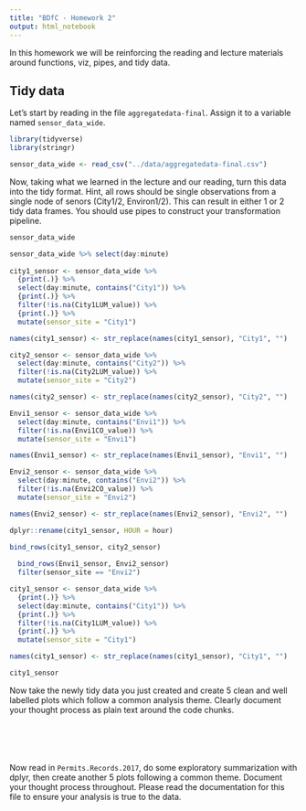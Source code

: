 ```yaml
---
title: "BDfC - Homework 2"
output: html_notebook
---
```


In this homework we will be reinforcing the reading and lecture materials around functions, viz, pipes, and tidy data.

## Tidy data 

Let's start by reading in the file `aggregatedata-final`. Assign it to a variable named `sensor_data_wide`.

```r
library(tidyverse)
library(stringr)

sensor_data_wide <- read_csv("../data/aggregatedata-final.csv")
```

Now, taking what we learned in the lecture and our reading, turn this data into the tidy format. Hint, all rows should be single observations from a single node of senors (City1/2, Environ1/2). This can result in either 1 or 2 tidy data frames. You should use pipes to construct your transformation pipeline.

```r
sensor_data_wide

sensor_data_wide %>% select(day:minute)
 
city1_sensor <- sensor_data_wide %>%
  {print(.)} %>%
  select(day:minute, contains("City1")) %>%
  {print(.)} %>%
  filter(!is.na(City1LUM_value)) %>%
  {print(.)} %>%
  mutate(sensor_site = "City1")

names(city1_sensor) <- str_replace(names(city1_sensor), "City1", "")

city2_sensor <- sensor_data_wide %>%
  select(day:minute, contains("City2")) %>%
  filter(!is.na(City2LUM_value)) %>%
  mutate(sensor_site = "City2")

names(city2_sensor) <- str_replace(names(city2_sensor), "City2", "")

Envi1_sensor <- sensor_data_wide %>%
  select(day:minute, contains("Envi1")) %>%
  filter(!is.na(Envi1CO_value)) %>%
  mutate(sensor_site = "Envi1")

names(Envi1_sensor) <- str_replace(names(Envi1_sensor), "Envi1", "")

Envi2_sensor <- sensor_data_wide %>%
  select(day:minute, contains("Envi2")) %>%
  filter(!is.na(Envi2CO_value)) %>%
  mutate(sensor_site = "Envi2")

names(Envi2_sensor) <- str_replace(names(Envi2_sensor), "Envi2", "")

dplyr::rename(city1_sensor, HOUR = hour)

bind_rows(city1_sensor, city2_sensor)
  
  bind_rows(Envi1_sensor, Envi2_sensor)
  filter(sensor_site == "Envi2")


```

```r
city1_sensor <- sensor_data_wide %>%
  {print(.)} %>%
  select(day:minute, contains("City1")) %>%
  {print(.)} %>%
  filter(!is.na(City1LUM_value)) %>%
  {print(.)} %>%
  mutate(sensor_site = "City1")

names(city1_sensor) <- str_replace(names(city1_sensor), "City1", "")

city1_sensor
```


Now take the newly tidy data you just created and create 5 clean and well labelled plots which follow a common analysis theme. Clearly document your thought process as plain text around the code chunks. 

```r
```

```r
```

```r
```

```r
```

```r
```

Now read in `Permits.Records.2017`, do some exploratory summarization with dplyr, then create another 5 plots following a common theme. Document your thought process throughout. Please read the documentation for this file to ensure your analysis is true to the data.
```r
```


```r
```

```r
```

```r
```

```r
```

```r
```

```r
```